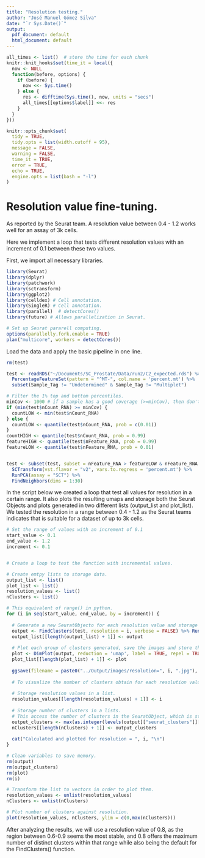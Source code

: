 ```yaml
---
title: "Resolution testing."
author: "José Manuel Gómez Silva"
date: "`r Sys.Date()`"
output:
  pdf_document: default
  html_document: default
---
```


```r

all_times <- list()  # store the time for each chunk
knitr::knit_hooks$set(time_it = local({
  now <- NULL
  function(before, options) {
    if (before) {
      now <<- Sys.time()
    } else {
      res <- difftime(Sys.time(), now, units = "secs")
      all_times[[options$label]] <<- res
    }
  }
}))

knitr::opts_chunk$set(
  tidy = TRUE,
  tidy.opts = list(width.cutoff = 95),
  message = FALSE,
  warning = FALSE,
  time_it = TRUE,
  error = TRUE,
  echo = TRUE,
  engine.opts = list(bash = "-l")
)
```

# Resolution value fine-tuning.

As reported by the Seurat team. A resolution value between 0.4 - 1.2 works well for an assay of 3k cells.

Here we implement a loop that tests different resolution values with an increment of 0.1 between these two values.

First, we import all necessary libraries.

```r

library(Seurat)
library(dplyr)
library(patchwork)
library(sctransform)
library(ggplot2)
library(celldex) # Cell annotation.
library(SingleR) # Cell annotation.
library(parallel)  # detectCores()
library(future) # Allows parallelization in Seurat.

# Set up Seurat pararell computing.
options(parallelly.fork.enable = TRUE)
plan("multicore", workers = detectCores())
```

Load the data and apply the basic pipeline in one line.

```r

rm(test)

test <- readRDS("~/Documents/SC_Prostate/Data/run2/C2_expected.rds") %>%
  PercentageFeatureSet(pattern = "^MT-", col.name = 'percent.mt') %>% 
  subset(Sample_Tag != "Undetermined" & Sample_Tag != "Multiplet")

# Filter the 1% top and bottom percentiles.
minCov <- 1000 # if a sample has a good coverage (>=minCov), then don't set a lower thresold for nCount, it's already pretty good.
if (min(test$nCount_RNA) >= minCov) {
  countLOW <- min(test$nCount_RNA)
} else {
  countLOW <- quantile(test$nCount_RNA, prob = c(0.01))
}
countHIGH <- quantile(test$nCount_RNA, prob = 0.99)
featureHIGH <- quantile(test$nFeature_RNA, prob = 0.99)
featureLOW <- quantile(test$nFeature_RNA, prob = 0.01)


test <- subset(test, subset = nFeature_RNA > featureLOW & nFeature_RNA < featureHIGH & nCount_RNA > countLOW & nCount_RNA < countHIGH & percent.mt < 25) %>% 
  SCTransform(vst.flavor = "v2", vars.to.regress = 'percent.mt') %>% 
  RunPCA(assay = "SCT") %>% 
  FindNeighbors(dims = 1:30)
```

In the script below we created a loop that test all values for resolution in a certain range. It also plots the resulting umaps and storage both the Seurat Objects and plots generated in two different lists (output_list and plot_list). We tested the resolution in a range between 0.4 - 1.2 as the Seurat teams indicates that is suitable for a dataset of up to 3k cells.

```r

# Set the range of values with an increment of 0.1
start_value <- 0.1
end_value <- 1.2
increment <- 0.1


# Create a loop to test the function with incremental values.

# Create emtpy lists to storage data.
output_list <- list()
plot_list <- list()
resolution_values <- list()
nClusters <- list()

# This equivalent of range() in python.
for (i in seq(start_value, end_value, by = increment)) {
  
  # Generate a new SeuratObjecto for each resolution value and storage it on a list.
  output <- FindClusters(test, resolution = i, verbose = FALSE) %>% RunUMAP(dims = 1:30, verbose = FALSE)
  output_list[[length(output_list) + 1]] <- output
  
  # Plot each group of clusters generated, save the images and store the plots in a list.
  plot <- DimPlot(output, reduction = 'umap', label = TRUE, repel = TRUE, label.size = 4) + ggtitle(paste0("Resolution = ", i)) + theme(axis.title = element_text(size = 15), legend.text = element_text(size = 10), axis.text = element_text(size = 10)) + guides(colour = guide_legend(override.aes = list(size = 3)))
  plot_list[[length(plot_list) + 1]] <- plot
  
  ggsave(filename = paste0("../Output/images/resolution=", i, ".jpg"), height = 6, width = 10, plot = plot, quality = 50)
  
  # To visualize the number of clusters obtain for each resolution value, we plot number of clusters generated vs the resolution value.
  
  # Storage resolution values in a list.
  resolution_values[[length(resolution_values) + 1]] <- i
  
  # Storage number of clusters in a lists. 
  # This access the number of clusters in the SeuratObject, which is storage as a factor inside a df in the object. We access the df as a column, accesing the first row. Whe obtain the levels, transform them into integers, extract the maximum value and sum 1 (seurat clusters numeration starts by 0).
  output_clusters <- max(as.integer(levels(output[["seurat_clusters"]][1,]))) + 1
  nClusters[[length(nClusters) + 1]] <- output_clusters
  
  cat("Calculated and plotted for resolution = ", i, "\n")
}

# Clean variables to save memory.
rm(output)
rm(output_clusters)
rm(plot)
rm(i)

# Transform the list to vectors in order to plot them.
resolution_values <- unlist(resolution_values)
nClusters <- unlist(nClusters)

# Plot number of clusters against resolution.
plot(resolution_values, nClusters, ylim = c(0,max(nClusters)))
```

After analyzing the results, we will use a resolution value of 0.8, as the region between 0.6-0.9 seems the most stable, and 0.8 offers the maximum number of distinct clusters within that range while also being the default for the FindClusters() function.
